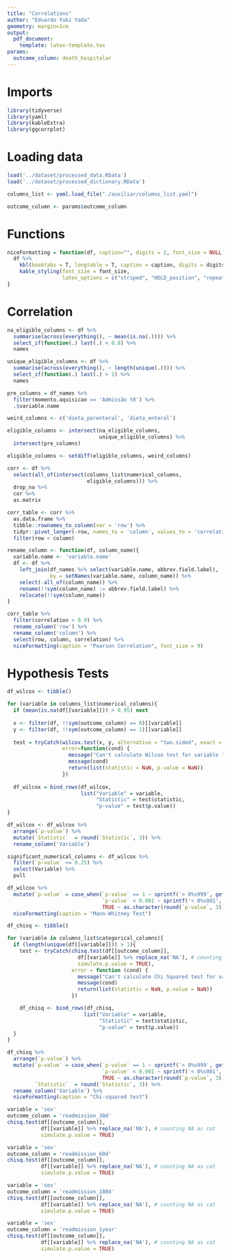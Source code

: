 ```yaml
---
title: "Correlations"
author: "Eduardo Yuki Yada"
geometry: margin=1cm
output: 
  pdf_document:
    template: latex-template.tex
params:
  outcome_column: death_hospitalar
---
```


# Imports

```r
library(tidyverse)
library(yaml)
library(kableExtra)
library(ggcorrplot)
```

# Loading data

```r
load('../dataset/processed_data.RData') 
load('../dataset/processed_dictionary.RData') 

columns_list <- yaml.load_file("./auxiliar/columns_list.yaml")

outcome_column <- params$outcome_column
```

# Functions

```r
niceFormatting = function(df, caption="", digits = 2, font_size = NULL){
  df %>%
    kbl(booktabs = T, longtable = T, caption = caption, digits = digits, format = "latex") %>%
    kable_styling(font_size = font_size,
                  latex_options = c("striped", "HOLD_position", "repeat_header"))
}
```

# Correlation

```r
na_eligible_columns <- df %>% 
  summarise(across(everything(), ~ mean(is.na(.)))) %>%
  select_if(function(.) last(.) < 0.8) %>%
  names

unique_eligible_columns <- df %>% 
  summarise(across(everything(), ~ length(unique(.)))) %>%
  select_if(function(.) last(.) > 1) %>%
  names

pre_columns = df_names %>%
  filter(momento.aquisicao == 'Admissão t0') %>%
  .$variable.name

weird_columns <- c('dieta_parenteral', 'dieta_enteral')

eligible_columns <- intersect(na_eligible_columns,
                              unique_eligible_columns) %>%
  intersect(pre_columns)

eligible_columns <- setdiff(eligible_columns, weird_columns)

corr <- df %>% 
  select(all_of(intersect(columns_list$numerical_columns,
                          eligible_columns))) %>%
  drop_na %>%
  cor %>%
  as.matrix

corr_table <- corr %>%
  as.data.frame %>%
  tibble::rownames_to_column(var = 'row') %>% 
  tidyr::pivot_longer(-row, names_to = 'column', values_to = 'correlation') %>%
  filter(row < column)

rename_column <- function(df, column_name){
  variable.name <- 'variable.name'
  df <- df %>%
    left_join(df_names %>% select(variable.name, abbrev.field.label),
              by = setNames(variable.name, column_name)) %>%
    select(-all_of(column_name)) %>%
    rename(!!sym(column_name) := abbrev.field.label) %>%
    relocate(!!sym(column_name))
}

corr_table %>%  
  filter(correlation > 0.9) %>%
  rename_column('row') %>%
  rename_column('column') %>%
  select(row, column, correlation) %>%
  niceFormatting(caption = "Pearson Correlation", font_size = 9)
```

# Hypothesis Tests

```r
df_wilcox <- tibble()

for (variable in columns_list$numerical_columns){
  if (mean(is.na(df[[variable]])) > 0.95) next
  
  x <- filter(df, !!sym(outcome_column) == 0)[[variable]]
  y <- filter(df, !!sym(outcome_column) == 1)[[variable]]
  
  test = tryCatch(wilcox.test(x, y, alternative = "two.sided", exact = FALSE), 
                  error=function(cond) {
                    message("Can't calculate Wilcox test for variable ", variable)
                    message(cond)
                    return(list(statistic = NaN, p.value = NaN))
                  })
  
  df_wilcox = bind_rows(df_wilcox,
                        list("Variable" = variable, 
                             "Statistic" = test$statistic,
                             "p-value" = test$p.value))
}

df_wilcox <- df_wilcox %>%
  arrange(`p-value`) %>%
  mutate(`Statistic`  = round(`Statistic`, 3)) %>%
  rename_column('Variable')

significant_numerical_columns <- df_wilcox %>%
  filter(`p-value` <= 0.25) %>%
  select(Variable) %>%
  pull

df_wilcox %>%
  mutate(`p-value` = case_when(`p-value` == 1 ~ sprintf('> 0%s999', getOption("OutDec")), 
                               `p-value` < 0.001 ~ sprintf('< 0%s001', getOption("OutDec")), 
                               TRUE ~ as.character(round(`p-value`, 3)))) %>%
  niceFormatting(caption = "Mann-Whitney Test")
```

```r
df_chisq <- tibble()

for (variable in columns_list$categorical_columns){
  if (length(unique(df[[variable]])) > 1){
    test <- tryCatch(chisq.test(df[[outcome_column]], 
                       df[[variable]] %>% replace_na('NA'), # counting NA as cat
                       simulate.p.value = TRUE),
                     error = function (cond) {
                       message("Can't calculate Chi Squared test for variable ", variable)
                       message(cond)
                       return(list(statistic = NaN, p.value = NaN))
                     })

    df_chisq <- bind_rows(df_chisq,
                         list("Variable" = variable,
                              "Statistic" = test$statistic, 
                              "p-value" = test$p.value))
  }
}

df_chisq %>%
  arrange(`p-value`) %>%
  mutate(`p-value` = case_when(`p-value` == 1 ~ sprintf('> 0%s999', getOption("OutDec")), 
                               `p-value` < 0.001 ~ sprintf('< 0%s001', getOption("OutDec")), 
                               TRUE ~ as.character(round(`p-value`, 3))),
         `Statistic`  = round(`Statistic`, 3)) %>%
  rename_column('Variable') %>%
  niceFormatting(caption = "Chi-squared test")
```

```r
variable = 'sex'
outcome_column = 'readmission_30d'
chisq.test(df[[outcome_column]], 
           df[[variable]] %>% replace_na('NA'), # counting NA as cat
           simulate.p.value = TRUE)

variable = 'sex'
outcome_column = 'readmission_60d'
chisq.test(df[[outcome_column]], 
           df[[variable]] %>% replace_na('NA'), # counting NA as cat
           simulate.p.value = TRUE)

variable = 'sex'
outcome_column = 'readmission_180d'
chisq.test(df[[outcome_column]], 
           df[[variable]] %>% replace_na('NA'), # counting NA as cat
           simulate.p.value = TRUE)

variable = 'sex'
outcome_column = 'readmission_1year'
chisq.test(df[[outcome_column]], 
           df[[variable]] %>% replace_na('NA'), # counting NA as cat
           simulate.p.value = TRUE)
```

